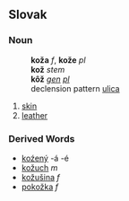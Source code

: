 == Slovak ==
=== Noun ===
:'''koža''' ''f'', '''kože''' ''pl''
:'''kož''' ''stem''
:'''kôž''' ''[[genitive|gen]] [[plural|pl]]''
:declension pattern [[Slovak declension pattern ulica|ulica]]
# [[skin]]
# [[leather]]
=== Derived Words ===
* [[koźený]] -á -é
* [[kožuch#Slovak|kožuch]] ''m''
* [[kožušina#Slovak|kožušina]] ''f''
* [[pokožka#Slovak|pokožka]] ''f''